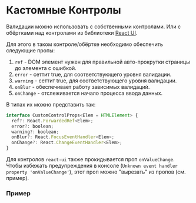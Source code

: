 
<Meta of={DocsStories} />

# Кастомные Контролы

Валидации можно использовать с собственными контролами. Или с обёртками над контролами из библиотеки [React UI](https://github.com/skbkontur/retail-ui/).

Для этого в таком контроле/обёртке необходимо обеспечить следующие пропы:

1. `ref` - DOM элемент нужен для правильной авто-прокрутки страницы до элемента с ошибкой.
2. `error` - сеттит true, для соответствующего уровня валидации.
3. `warning` - сеттит true, для соответствующего уровня валидации.
4. `onBlur` - обеспечивает работу зависимых валидаций.
5. `onChange` - отслеживается начало процесса ввода данных.

В типах их можно представить так:

```jsx static
interface CustomControlProps<Elem = HTMLElement> {
  ref?: React.ForwardedRef<Elem>;
  error?: boolean;
  warning?: boolean;
  onBlur?: React.FocusEventHandler<Elem>;
  onChange?: React.ChangeEventHandler<Elem>;
}
```

Для контролов `react-ui` также прокидывается проп `onValueChange`. Чтобы избежать предупреждения в консоле (`Unknown event handler property 'onValueChange'`), этот проп можно "вырезать" из пропов (см. пример).

### Пример

<Story of={DocsStories.CustomControls} />

